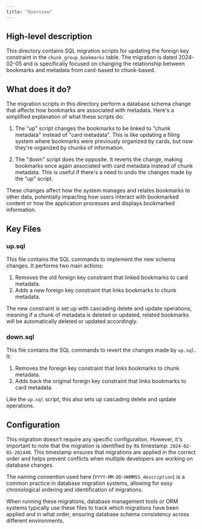 ```yaml
---
title: "Overview"
---
```


## High-level description
This directory contains SQL migration scripts for updating the foreign key constraint in the `chunk_group_bookmarks` table. The migration is dated 2024-02-05 and is specifically focused on changing the relationship between bookmarks and metadata from card-based to chunk-based.

## What does it do?
The migration scripts in this directory perform a database schema change that affects how bookmarks are associated with metadata. Here's a simplified explanation of what these scripts do:

1. The "up" script changes the bookmarks to be linked to "chunk metadata" instead of "card metadata". This is like updating a filing system where bookmarks were previously organized by cards, but now they're organized by chunks of information.

2. The "down" script does the opposite. It reverts the change, making bookmarks once again associated with card metadata instead of chunk metadata. This is useful if there's a need to undo the changes made by the "up" script.

These changes affect how the system manages and relates bookmarks to other data, potentially impacting how users interact with bookmarked content or how the application processes and displays bookmarked information.

## Key Files

### up.sql
This file contains the SQL commands to implement the new schema changes. It performs two main actions:
1. Removes the old foreign key constraint that linked bookmarks to card metadata.
2. Adds a new foreign key constraint that links bookmarks to chunk metadata.

The new constraint is set up with cascading delete and update operations, meaning if a chunk of metadata is deleted or updated, related bookmarks will be automatically deleted or updated accordingly.

### down.sql
This file contains the SQL commands to revert the changes made by `up.sql`. It:
1. Removes the foreign key constraint that links bookmarks to chunk metadata.
2. Adds back the original foreign key constraint that links bookmarks to card metadata.

Like the `up.sql` script, this also sets up cascading delete and update operations.

## Configuration
This migration doesn't require any specific configuration. However, it's important to note that the migration is identified by its timestamp: `2024-02-05-201448`. This timestamp ensures that migrations are applied in the correct order and helps prevent conflicts when multiple developers are working on database changes.

The naming convention used here (`YYYY-MM-DD-HHMMSS_description`) is a common practice in database migration systems, allowing for easy chronological ordering and identification of migrations.

When running these migrations, database management tools or ORM systems typically use these files to track which migrations have been applied and in what order, ensuring database schema consistency across different environments.